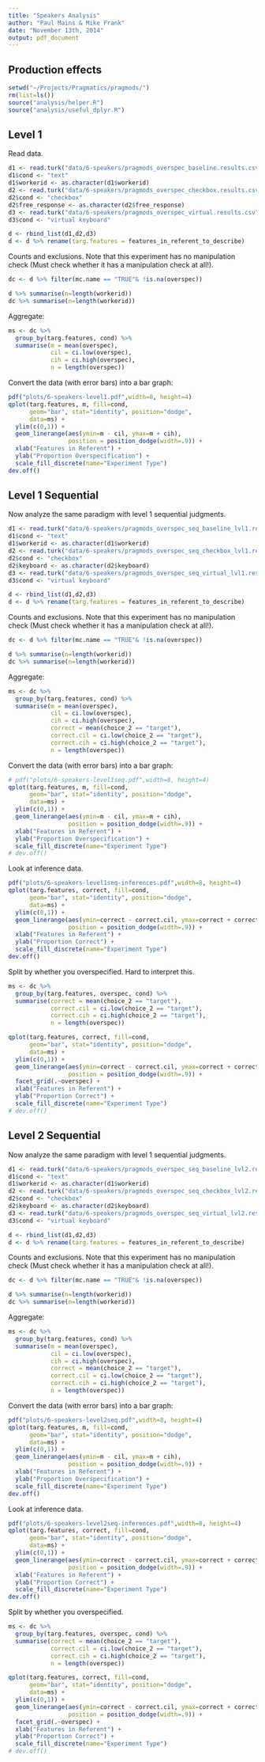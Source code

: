 ```yaml
---
title: "Speakers Analysis"
author: "Paul Mains & Mike Frank"
date: "November 13th, 2014"
output: pdf_document
---
```


Production effects
----

```r
setwd("~/Projects/Pragmatics/pragmods/")
rm(list=ls())
source("analysis/helper.R")
source("analysis/useful_dplyr.R")
```

Level 1
---

Read data.

```r
d1 <- read.turk("data/6-speakers/pragmods_overspec_baseline.results.csv")
d1$cond <- "text"
d1$workerid <- as.character(d1$workerid)
d2 <- read.turk("data/6-speakers/pragmods_overspec_checkbox.results.csv")
d2$cond <- "checkbox"
d2$free_response <- as.character(d2$free_response)
d3 <- read.turk("data/6-speakers/pragmods_overspec_virtual.results.csv")
d3$cond <- "virtual keyboard"

d <- rbind_list(d1,d2,d3)
d <- d %>% rename(targ.features = features_in_referent_to_describe)
```

Counts and exclusions. Note that this experiment has no manipulation check (Must check whether it has a manipulation check at all!). 

```r
dc <- d %>% filter(mc.name == "TRUE"& !is.na(overspec))

d %>% summarise(n=length(workerid))
dc %>% summarise(n=length(workerid))
```

Aggregate: 

```r
ms <- dc %>% 
  group_by(targ.features, cond) %>%
  summarise(m = mean(overspec),
            cil = ci.low(overspec),
            cih = ci.high(overspec),
            n = length(overspec))
```

Convert the data (with error bars) into a bar graph:

```r
pdf("plots/6-speakers-level1.pdf",width=8, height=4)
qplot(targ.features, m, fill=cond, 
      geom="bar", stat="identity", position="dodge",
      data=ms) + 
  ylim(c(0,1)) + 
  geom_linerange(aes(ymin=m - cil, ymax=m + cih), 
                 position = position_dodge(width=.9)) + 
  xlab("Features in Referent") + 
  ylab("Proportion Overspecification") + 
  scale_fill_discrete(name="Experiment Type")
dev.off()
```

Level 1 Sequential
---

Now analyze the same paradigm with level 1 sequential judgments.

```r
d1 <- read.turk("data/6-speakers/pragmods_overspec_seq_baseline_lvl1.results.csv")
d1$cond <- "text"
d1$workerid <- as.character(d1$workerid)
d2 <- read.turk("data/6-speakers/pragmods_overspec_seq_checkbox_lvl1.results.csv")
d2$cond <- "checkbox"
d2$keyboard <- as.character(d2$keyboard)
d3 <- read.turk("data/6-speakers/pragmods_overspec_seq_virtual_lvl1.results.csv")
d3$cond <- "virtual keyboard"

d <- rbind_list(d1,d2,d3)
d <- d %>% rename(targ.features = features_in_referent_to_describe)
```

Counts and exclusions. Note that this experiment has no manipulation check (Must check whether it has a manipulation check at all!). 

```r
dc <- d %>% filter(mc.name == "TRUE"& !is.na(overspec))

d %>% summarise(n=length(workerid))
dc %>% summarise(n=length(workerid))
```

Aggregate: 

```r
ms <- dc %>% 
  group_by(targ.features, cond) %>%
  summarise(m = mean(overspec),
            cil = ci.low(overspec),
            cih = ci.high(overspec),
            correct = mean(choice_2 == "target"),
            correct.cil = ci.low(choice_2 == "target"),
            correct.cih = ci.high(choice_2 == "target"),
            n = length(overspec))
```

Convert the data (with error bars) into a bar graph:

```r
# pdf("plots/6-speakers-level1seq.pdf",width=8, height=4)
qplot(targ.features, m, fill=cond, 
      geom="bar", stat="identity", position="dodge",
      data=ms) + 
  ylim(c(0,1)) + 
  geom_linerange(aes(ymin=m - cil, ymax=m + cih), 
                 position = position_dodge(width=.9)) + 
  xlab("Features in Referent") + 
  ylab("Proportion Overspecification") + 
  scale_fill_discrete(name="Experiment Type")
# dev.off()
```

Look at inference data. 

```r
pdf("plots/6-speakers-level1seq-inferences.pdf",width=8, height=4)
qplot(targ.features, correct, fill=cond, 
      geom="bar", stat="identity", position="dodge",
      data=ms) + 
  ylim(c(0,1)) + 
  geom_linerange(aes(ymin=correct - correct.cil, ymax=correct + correct.cih), 
                 position = position_dodge(width=.9)) + 
  xlab("Features in Referent") + 
  ylab("Proportion Correct") + 
  scale_fill_discrete(name="Experiment Type")
dev.off()
```

Split by whether you overspecified. Hard to interpret this. 

```r
ms <- dc %>% 
  group_by(targ.features, overspec, cond) %>%
  summarise(correct = mean(choice_2 == "target"),
            correct.cil = ci.low(choice_2 == "target"),
            correct.cih = ci.high(choice_2 == "target"),
            n = length(overspec))

qplot(targ.features, correct, fill=cond, 
      geom="bar", stat="identity", position="dodge",
      data=ms) + 
  ylim(c(0,1)) + 
  geom_linerange(aes(ymin=correct - correct.cil, ymax=correct + correct.cih), 
                 position = position_dodge(width=.9)) + 
  facet_grid(.~overspec) +
  xlab("Features in Referent") + 
  ylab("Proportion Correct") + 
  scale_fill_discrete(name="Experiment Type")
# dev.off()
```


Level 2 Sequential
---

Now analyze the same paradigm with level 1 sequential judgments.

```r
d1 <- read.turk("data/6-speakers/pragmods_overspec_seq_baseline_lvl2.results.csv")
d1$cond <- "text"
d1$workerid <- as.character(d1$workerid)
d2 <- read.turk("data/6-speakers/pragmods_overspec_seq_checkbox_lvl2.results.csv")
d2$cond <- "checkbox"
d2$keyboard <- as.character(d2$keyboard)
d3 <- read.turk("data/6-speakers/pragmods_overspec_seq_virtual_lvl2.results.csv")
d3$cond <- "virtual keyboard"

d <- rbind_list(d1,d2,d3)
d <- d %>% rename(targ.features = features_in_referent_to_describe)
```

Counts and exclusions. Note that this experiment has no manipulation check (Must check whether it has a manipulation check at all!). 

```r
dc <- d %>% filter(mc.name == "TRUE"& !is.na(overspec))

d %>% summarise(n=length(workerid))
dc %>% summarise(n=length(workerid))
```

Aggregate: 

```r
ms <- dc %>% 
  group_by(targ.features, cond) %>%
  summarise(m = mean(overspec),
            cil = ci.low(overspec),
            cih = ci.high(overspec),
            correct = mean(choice_2 == "target"),
            correct.cil = ci.low(choice_2 == "target"),
            correct.cih = ci.high(choice_2 == "target"),
            n = length(overspec))
```

Convert the data (with error bars) into a bar graph:

```r
pdf("plots/6-speakers-level2seq.pdf",width=8, height=4)
qplot(targ.features, m, fill=cond, 
      geom="bar", stat="identity", position="dodge",
      data=ms) + 
  ylim(c(0,1)) + 
  geom_linerange(aes(ymin=m - cil, ymax=m + cih), 
                 position = position_dodge(width=.9)) + 
  xlab("Features in Referent") + 
  ylab("Proportion Overspecification") + 
  scale_fill_discrete(name="Experiment Type")
dev.off()
```

Look at inference data. 

```r
pdf("plots/6-speakers-level2seq-inferences.pdf",width=8, height=4)
qplot(targ.features, correct, fill=cond, 
      geom="bar", stat="identity", position="dodge",
      data=ms) + 
  ylim(c(0,1)) + 
  geom_linerange(aes(ymin=correct - correct.cil, ymax=correct + correct.cih), 
                 position = position_dodge(width=.9)) + 
  xlab("Features in Referent") + 
  ylab("Proportion Correct") + 
  scale_fill_discrete(name="Experiment Type")
dev.off()
```

Split by whether you overspecified. 

```r
ms <- dc %>% 
  group_by(targ.features, overspec, cond) %>%
  summarise(correct = mean(choice_2 == "target"),
            correct.cil = ci.low(choice_2 == "target"),
            correct.cih = ci.high(choice_2 == "target"),
            n = length(overspec))

qplot(targ.features, correct, fill=cond, 
      geom="bar", stat="identity", position="dodge",
      data=ms) + 
  ylim(c(0,1)) + 
  geom_linerange(aes(ymin=correct - correct.cil, ymax=correct + correct.cih), 
                 position = position_dodge(width=.9)) + 
  facet_grid(.~overspec) +
  xlab("Features in Referent") + 
  ylab("Proportion Correct") + 
  scale_fill_discrete(name="Experiment Type")
# dev.off()
```


